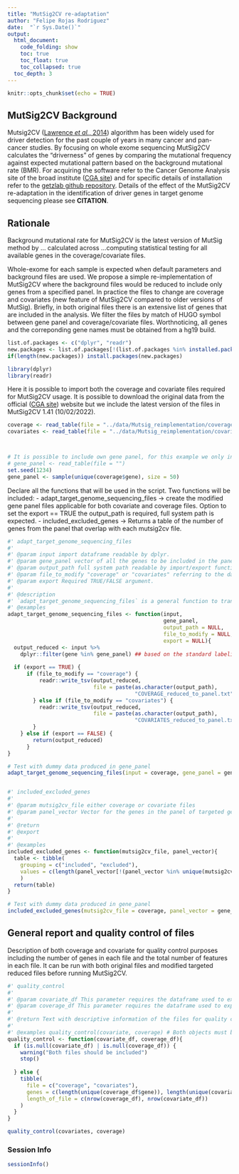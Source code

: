 ```yaml
---
title: "MutSig2CV re-adaptation"
author: "Felipe Rojas Rodriguez"
date:  "`r Sys.Date()`"
output: 
  html_document:
    code_folding: show
    toc: true
    toc_float: true
    toc_collapsed: true
  toc_depth: 3  
---
```


```r
knitr::opts_chunk$set(echo = TRUE)
```

## MutSig2CV Background
Mutsig2CV ([Lawrence *et al.*, 2014](https://www.nature.com/articles/nature12912)) algorithm has been widely used for driver detection for the past couple of years in many cancer and pan-cancer studies. By focusing on whole exome sequencing MutSig2CV calculates the “driverness” of genes by comparing the mutational frequency against expected mutational pattern based on the background mutational rate (BMR). For acquiring the software refer to the Cancer Genome Analysis site of the broad institute ([CGA site](https://software.broadinstitute.org/cancer/cga/mutsig)) and for specific details of installation refer to the [getzlab github repository](https://github.com/getzlab/MutSig2CV). Details of the effect of the MutSig2CV re-adaptation in the identification of driver genes in target genome sequencing please see **CITATION**.

## Rationale
Background mutational rate for MutSig2CV is the latest version of MutSig method by ... calculated across ...computing statistical testing for all available genes in the coverage/covariate files.

Whole-exome for each sample is expected when default parameters and background files are used. We propose a simple re-implementation of MutSig2CV where the background files would be reduced to include only genes from a specified panel. In practice the files to change are coverage and covariates (new feature of MutSig2CV compared to older versions of MutSig). 
Briefly, in both original files there is an extensive list of genes that are included in the analysis. We filter the files by match of HUGO symbol between gene panel and coverage/covariate files. Worthnoticing, all genes and the correponding gene names must be obtained from a hg19 build.


```r
list.of.packages <- c("dplyr", "readr")
new.packages <- list.of.packages[!(list.of.packages %in% installed.packages()[,"Package"])]
if(length(new.packages)) install.packages(new.packages)

library(dplyr)
library(readr)
```

Here it is possible to import both the coverage and covariate files required for MutSig2CV usage. It is possible to download the original data from the official ([CGA site](https://software.broadinstitute.org/cancer/cga/mutsig)) website but we include the latest version of the files in MutSig2CV 1.41 (10/02/2022). 

```r
coverage <- read_table(file = "../data/Mutsig_reimplementation/coverage_full_exome.txt")
covariates <- read_table(file = "../data/Mutsig_reimplementation/covariates_full_exome.txt")



# It is possible to include own gene panel, for this example we only include MSK-Impact gene set.
# gene_panel <- read_table(file = "")
set.seed(1234)
gene_panel <- sample(unique(coverage$gene), size = 50)
```

Declare all the functions that will be used in the script. Two functions will be included:
- adapt_target_genome_sequencing_files -> create the modified gene panel files applicable for both covariate and coverage files. Option to set the export == TRUE the output_path is required, full system path is expected.
- included_excluded_genes -> Returns a table of the number of genes from the panel that overlap with each mutsig2cv file.

```r
#' adapt_target_genome_sequencing_files
#'
#' @param input import dataframe readable by dplyr.
#' @param gene_panel vector of all the genes to be included in the panel for the target genome sequencing. It is recommended that the original file structure is preserved.
#' @param output_path full system path readable by import/export functions, e.g. read_table or readr::write_tsv.
#' @param file_to_modify "coverage" or "covariates" referring to the dataset used as input.
#' @param export Required TRUE/FALSE argument.
#'
#' @description 
#' `adapt_target_genome_sequencing_files` is a general function to transform both the COVERAGE and COVARIATE files from MutSig2CV from a whole exome sequencing to a modified target adapted dataset. Due to the structure of the coverage and covariates files only gene names can be used for filtering. 
#' @examples 
adapt_target_genome_sequencing_files <- function(input, 
                                                 gene_panel,
                                                 output_path = NULL, 
                                                 file_to_modify = NULL,
                                                 export = NULL){
  output_reduced <- input %>% 
    dplyr::filter(gene %in% gene_panel) ## based on the standard labeling of both coverage and covariate files we will 
  
  if (export == TRUE) {
      if (file_to_modify == "coverage") {
          readr::write_tsv(output_reduced, 
                           file = paste(as.character(output_path),
                                        "COVERAGE_reduced_to_panel.txt", sep = ""))
        } else if (file_to_modify == "covariates") {
          readr::write_tsv(output_reduced, 
                           file = paste(as.character(output_path),
                                        "COVARIATES_reduced_to_panel.txt", sep = ""))
        }
    } else if (export == FALSE) {
        return(output_reduced)
      }
}

# Test with dummy data produced in gene_panel
adapt_target_genome_sequencing_files(input = coverage, gene_panel = gene_panel, export = FALSE)


#' included_excluded_genes
#'
#' @param mutsig2cv_file either coverage or covariate files
#' @param panel_vector Vector for the genes in the panel of targeted genome sequecing included in the analysis.
#'
#' @return
#' @export
#'
#' @examples
included_excluded_genes <- function(mutsig2cv_file, panel_vector){
  table <- tibble(
    grouping = c("included", "excluded"),
    values = c(length(panel_vector[!(panel_vector %in% unique(mutsig2cv_file$gene))]), length(panel_vector[(panel_vector %in% unique(mutsig2cv_file$gene))]))
    )
  return(table)
}

# Test with dummy data produced in gene_panel
included_excluded_genes(mutsig2cv_file = coverage, panel_vector = gene_panel)

```

## General report and quality control of files
Description of both coverage and covariate for quality control purposes including the number of genes in each file and the total number of features in each file. It can be run with both original files and modified targeted reduced files before running MutSig2CV.

```r
#' quality_control
#'
#' @param covariate_df This parameter requires the dataframe used to export the covariate file modified for MutSig2CV.
#' @param coverage_df This parameter requires the dataframe used to export the coverage file modified for MutSig2CV.
#'
#' @return Text with descriptive information of the files for quality control purpuses.
#'
#' @examples quality_control(covariate, coverage) # Both objects must be dataframes with the colnames expected by MutSig2CV
quality_control <- function(covariate_df, coverage_df){
  if (is.null(covariate_df) | is.null(coverage_df)) {
    warning("Both files should be included")
    stop()
    
  } else {
    tibble(
      file = c("coverage", "covariates"),
      genes = c(length(unique(coverage_df$gene)), length(unique(covariate_df$gene))),
      length_of_file = c(nrow(coverage_df), nrow(covariate_df))
    )
  }
}

quality_control(covariates, coverage)

```

### Session Info
```r
sessionInfo()
```